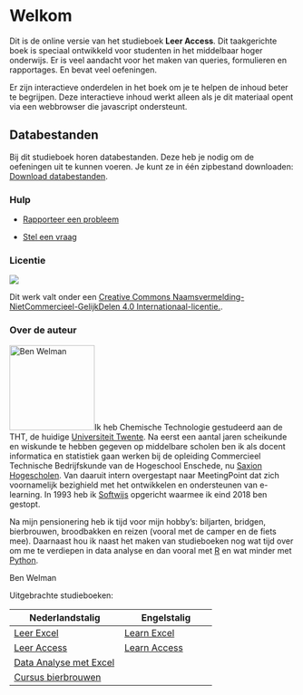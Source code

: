 # Welkom {.unnumbered}

Dit is de online versie van het studieboek **Leer Access**. Dit taakgerichte boek is speciaal ontwikkeld voor studenten in het middelbaar hoger onderwijs. Er is veel aandacht voor het maken van queries, formulieren en rapportages. En bevat veel oefeningen.

Er zijn interactieve onderdelen in het boek om je te helpen de inhoud beter te begrijpen. Deze interactieve inhoud werkt alleen als je dit materiaal opent via een webbrowser die javascript ondersteunt.

::: callout-important
## Databestanden

Bij dit studieboek horen databestanden. Deze heb je nodig om de oefeningen uit te kunnen voeren. Je kunt ze in één zipbestand downloaden: [Download databestanden](bestanden-leeraccess.zip).
:::

### Hulp

-   [Rapporteer een probleem](https://github.com/bwelman/leeraccess/issues)

-   [Stel een vraag](https://github.com/bwelman/leeraccess/discussions)

### Licentie {.unnumbered}

[![](images/creativecommons-by-nc-sa.png)](https://creativecommons.org/licenses/by-nc-sa/4.0)

Dit werk valt onder een <a rel="license" href="https://creativecommons.org/licenses/by-nc-sa/4.0/deed.nl">Creative Commons Naamsvermelding-NietCommercieel-GelijkDelen 4.0 Internationaal-licentie.</a>.

### Over de auteur {.unnumbered}

![Ben Welman](images/benw2.png){.quarto-cover-image .image-fluid width="150"}Ik heb Chemische Technologie gestudeerd aan de THT, de huidige [Universiteit Twente](https://www.utwente.nl/). Na eerst een aantal jaren scheikunde en wiskunde te hebben gegeven op middelbare scholen ben ik als docent informatica en statistiek gaan werken bij de opleiding Commercieel Technische Bedrijfskunde van de Hogeschool Enschede, nu [Saxion Hogescholen](https://www.saxion.nl/). Van daaruit intern overgestapt naar MeetingPoint dat zich voornamelijk bezighield met het ontwikkelen en ondersteunen van e-learning. In 1993 heb ik [Softwijs](https://softwijs.nl/) opgericht waarmee ik eind 2018 ben gestopt.

Na mijn pensionering heb ik tijd voor mijn hobby's: biljarten, bridgen, bierbrouwen, broodbakken en reizen (vooral met de camper en de fiets mee). Daarnaast hou ik naast het maken van studieboeken nog wat tijd over om me te verdiepen in data analyse en dan vooral met [R](https://en.wikipedia.org/wiki/R_(programming_language)) en wat minder met [Python](https://www.python.org/).

Ben Welman

Uitgebrachte studieboeken:

| Nederlandstalig                                             | Engelstalig                                      |
|-------------------------------------------------------------|--------------------------------------------------|
| [Leer Excel](https://leerexcel.netlify.app/)                | [Learn Excel](https://learnexcel.netlify.app/)   |
| [Leer Access](https://leeraccess.netlify.app/)              | [Learn Access](https://learnaccess.netlify.app/) |
| [Data Analyse met Excel](https://excelanalyse.netlify.app/) |                                                  |
| [Cursus bierbrouwen](https://brouwjebier.netlify.app/)      |                                                  |
